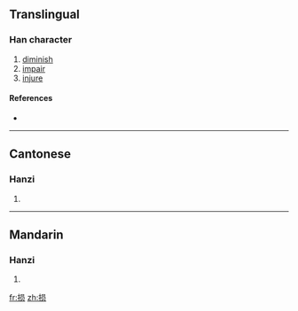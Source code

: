 {{also|損}}
==Translingual==

===Han character===
{{Han char|rn=64|rad=手|as=07|sn=10|four=|canj=手口月人 (QRBO)}}

# [[diminish]]
# [[impair]]
# [[injure]]

====References====
* {{Han ref|kx=0434.241|hdz=31883.010|uh=635F|ud=25439}}

----

==Cantonese==

===Hanzi===
{{yue-hanzi|jyut=|y=syun2|tra=損}}

# {{defn|Cantonese}}

----

==Mandarin==

===Hanzi===
{{cmn-hanzi|tra=損|pin=[[sǔn]] ([[sun3]])|wg=sun<sup>3</sup>}}

# {{defn|Mandarin}}

[[fr:损]]
[[zh:损]]